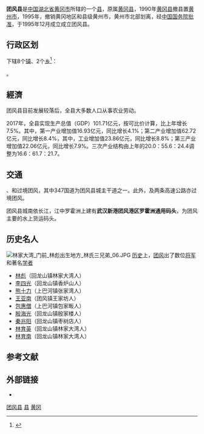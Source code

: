 {{Infobox China County
|county  = 团风县
|Photo = View of Mount Daqishan, Tuanfeng County, Huanggang, Hubei.jpeg
|Photoname=大崎山(贾庙乡)
|officerTitle=
|officer=
|officerTitle2=
|officer2=
|map = ChinaHuanggangTuanfeng.png
|map size = 200px
|map_caption     = 团风县在黄冈市的位置
|customimage     = {{Location map|Hubei
 |label=团风县
 |mark=
 |lat_deg=30.63
 |lon_deg=114.87
 |position=right
 |width=300
 |float=right}}
|Pinyin   = 
|Belong = [[湖北省|湖北省]][[黄冈市|黄冈市]]
|Types= [[县|县]]
|admincode =
|founded =
|seat =
|division=
|town=
|township=
|subdistrict=
|area = 805.6
|area land =
|area water =
|census yr = 2017年
|population_total= 37.13{{r|2017年团风统计公报}}
|GDP             = 101.71亿{{r|2017年团风统计公报}}
|GDPPC           = 27393
|GDP as of       = 2017
|density =
|postcode =
|areacode=
|carlicense=
|web             = http://www.tfzf.gov.cn/
|web_title       = 团风县人民政府
}}
'''团风县'''是[[中国|中国]][[湖北省|湖北省]][[黄冈市|黄冈市]]所辖的一个[[县|县]]，原属[[黄冈县|黄冈县]]，1990年[[黄冈县|黄冈县]]撤县置[[黄州市|黄州市]]，1995年，撤销黄冈地区和县级黄州市，黄州市北部划离，经[[中华人民共和国国务院|中国国务院]][[批准|批准]]，于1995年12月成立成立团风县。

== 行政区划 ==
{{PAGENAMEBASE}}下辖8个[[行政建制镇|镇]]、2个[[乡_(中华人民共和国)|乡]]<ref>{{PRC admin/ref sgc|42/11/21}}</ref>：

{{PRC admin/children|42/11/21}}。

==經濟==
团风县目前发展较落后，全县大多数人口从事农业劳动。

2017年，全县实现生产总值（GDP）101.71亿元，按可比价计算，比上年增长7.5%。其中，第一产业增加值16.93亿元，同比增长4.1%；第二产业增加值62.72亿元，同比增长8.4%，其中，工业增加值23.86亿元，同比增长8.8%；第三产业增加值22.06亿元，同比增长7.9%。三次产业结构由上年的20.0：55.6：24.4调整为16.6：61.7：21.7。{{r|2017年团风统计公报}}

==交通==
{{中国国道名|347}}、{{中国国道名|318}}和{{中国国道名|106}}过境团风，其中347国道为团风县城主干道之一。此外，{{中国高速公路名|G4221}}及{{中国高速公路名|G45}}两条高速公路亦过境团风。

团风县城南依长江，江中罗霍洲上建有'''武汉新港团风港区罗霍洲通用码头'''，为团风主要的水上货运码头。

==历史名人==
[[File:林家大湾_门前_林彪出生地方_林氏三兄弟_06.JPG|thumb]]
[[历史|历史]]上，[[团风|团风]]出了数位[[将军_(軍銜)|将军]]和著名[[学者|学者]]
*[[林彪|林彪]]（回龙山镇林家大湾人）
*[[李四光|李四光]]（回龙山镇香炉山人）
*[[熊十力|熊十力]]（上巴河镇张家湾人）
*[[王亚南|王亚南]]（团风镇王家坊人）
*[[包惠僧|包惠僧]]（上巴河镇包家畈人）
*[[殷海光|殷海光]]（回龙山镇殷家楼人）
*[[秦兆阳|秦兆阳]]（回龙山镇枣树店人）
*[[林育英|林育英]]（回龙山镇林家大湾人）
*[[林育南|林育南]]（回龙山镇林家大湾人）

== 参考文献 ==
{{Reflist|2
|refs=
<ref name="2017年团风统计公报">{{cite web |author1=团风县人民政府 |title=2017年团风县国民经济和社会发展统计公报 |url=http://www.tfzf.gov.cn/art/2018/4/24/art_17541_1020618.html |accessdate=2021-02-27}}</ref>
}}

== 外部链接 ==
* {{Official website|http://www.tfzf.gov.cn/|name=团风县人民政府}}

{{Geographic Location (8-way)
 | 北 = [[麻城市|麻城市]]
 | 東北 = [[罗田县|罗田县]]
 | 東南 = [[浠水县|浠水县]]
 | 中央 = 团风县
 | 南 = [[黄冈市|黄冈市]]（[[黄州区|黄州区]]）
 | 西南 = [[武汉市|武汉市]]（[[华容区|华容区]]）
 | 西北 =[[武汉市|武汉市]]（[[新洲区|新洲区]]）
}}

{{团风县行政区划}}
{{黄冈市行政区划}}
{{湖北行政区划}}
{{武汉城市圈}}

[[Category:团风县|]]
[[Category:黄冈区县市|县]]
[[Category:湖北省县份|黄冈]]